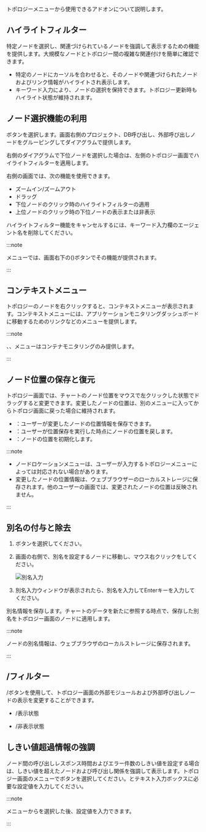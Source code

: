 トポロジーメニューから使用できるアドオンについて説明します。

## ハイライトフィルター

特定ノードを選択し、関連づけられているノードを強調して表示するための機能を提供します。大規模なノードとトポロジー間の複雑な関連付けを簡単に確認できます。

<ImgLang img='topology-highlight.png' desc='ハイライトフィルター' />

- 特定のノードにカーソルを合わせると、そのノードや関連づけられたノードおよびリンク情報がハイライトされ表示します。
- キーワード入力により、ノードの選択を保持できます。トポロジー更新時もハイライト状態が維持されます。

## ノード選択機能の利用

<Cmdname sid="node_selection" className="uitext" />ボタンを選択します。画面右側のプロジェクト、DB呼び出し、外部呼び出しノードをグルーピングしてダイアグラムで提供します。

<ImgLang img='topology-select-node.png' desc='ノード選択' />

右側のダイアグラムで下位ノードを選択した場合は、左側のトポロジー画面でハイライトフィルターを適用します。

<ImgLang img='topology-select-node-agent.png' desc='ノード選択' />

右側の画面では、次の機能を使用できます。

- ズームイン/ズームアウト
- ドラッグ
- 下位ノードのクリック時のハイライトフィルターの適用
- 上位ノードのクリック時の下位ノードの表示または非表示

ハイライトフィルター機能をキャンセルするには、キーワード入力欄のエージェント名を削除してください。

:::note

<Cmdname sid="side_groupStatTopology" className="uitext" />メニューでは、画面右下の<Cmdname sid="node_selection" className="uitext" /><span class='uitext'>(</span><Cmdname sid="double_click" className="uitext" /><span class='uitext'>)</span>ボタンでその機能が提供されます。

:::

## コンテキストメニュー

トポロジーのノードを右クリックすると、コンテキストメニューが表示されます。コンテキストメニューには、アプリケーションモニタリングダッシュボードに移動するためのリンクなどのメニューを提供します。

<ImgLang img='context_menu.png' desc='コンテキストメニュー' />

:::note

<Cmdname sid="containerMap" className="uitext" />、<Cmdname sid="node_resource" className="uitext" />、<Cmdname sid="container_resource" className="uitext" />メニューはコンテナモニタリングのみ提供します。

:::

## ノード位置の保存と復元

トポロジー画面では、チャートのノード位置をマウスで左クリックした状態でドラッグすると変更できます。変更したノードの位置は、別のメニューに入ってからトポロジ画面に戻った場合に維持されます。

- <Cmdname sid="save_position" className="uitext" />：ユーザーが変更したノードの位置情報を保存できます。
- <Cmdname sid="load_position" className="uitext" />：ユーザーが位置保存を実行した時点にノードの位置を戻します。
- <Cmdname sid="clear_position" className="uitext" />：ノードの位置を初期化します。

:::note

- ノードロケーションメニューは、ユーザーが入力するトポロジーメニューによっては対応されない場合があります。
- 変更したノードの位置情報は、ウェブブラウザーのローカルストレージに保存されます。他のユーザーの画面では、変更されたノードの位置は反映されません。

:::

## 別名の付与と除去

1. <Cmdname sid="node_selection" className="uitext" />ボタンを選択してください。

2. 画面の右側で、別名を設定するノードに移動し、マウス右クリックをしてください。

   ![別名入力](/img/node-custom-name.png)

3. 別名入力ウィンドウが表示されたら、別名を入力してEnterキーを入力してください。

別名情報を保存します。チャートのデータを新たに参照する時点で、保存した別名をトポロジー画面のノードに適用します。

:::note

ノードの別名情報は、ウェブブラウザのローカルストレージに保存されます。

:::

## <Cmdname sid="show_inbound_node" />/<Cmdname sid="show_outbound_node" />フィルター

<Cmdname sid="show_inbound_node" className="uitext" />/<Cmdname sid="show_outbound_node" className="uitext" />ボタンを使用して、トポロジー画面の外部モジュールおよび外部呼び出しノードの表示を変更することができます。

- <Cmdname sid="show_inbound_node" />/<Cmdname sid="show_outbound_node" />表示状態

  <ImgLang img='inbound_outbound_displayed.png' desc='インバウンド/システム呼出しの表示状態' />

- <Cmdname sid="show_inbound_node" />/<Cmdname sid="show_outbound_node" />非表示状態

  <ImgLang img='inbound_outbound_hidden.png' desc='インバウンド/システム呼出しの非表示状態' />

## しきい値超過情報の強調

ノード間の呼び出しレスポンス時間およびエラー件数のしきい値を設定する場合は、しきい値を超えたノードおよび呼び出し関係を強調して表示します。トポロジー画面のメニューで<Cmdname sid="warning_sign" className="uitext" />ボタンを選択してください。<Cmdname sid="response_time(ms)" className="uitext" />と<Cmdname sid="error_count" className="uitext" />テキスト入力ボックスに必要な設定値を入力してください。

<ImgLang img='threshold_emphasized.png' desc='しきい値を超過する情報を強調' />

:::note

<Cmdname sid="application_topology" className="uitext" />メニューから<Cmdname sid="warning_sign" className="uitext" />を選択した後、設定値を入力できます。

:::

